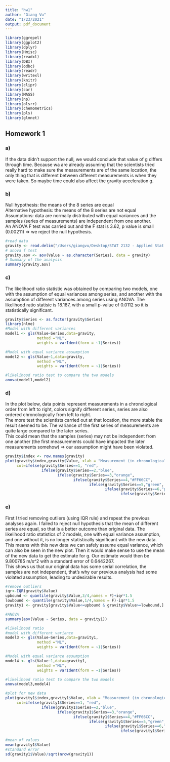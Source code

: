 ```yaml
---
title: "hw1"
author: "Giang Vu"
date: "1/23/2021"
output: pdf_document
---
```


```r
library(ggrepel)
library(ggplot2)
library(dplyr)
library(Hmisc)
library(readxl)
library(DBI)
library(odbc)
library(readr)
library(writexl)
library(knitr)
library(clipr)
library(car)
library(MASS)
library(np)
library(olsrr)
library(chemometrics)
library(pls)
library(glmnet)
```

## Homework 1

### a)

If the data didn't support the null, we would conclude that value of g differs through time. Because wa are already assuming that the scientists tried really hard to make sure the measurements are of the same location, the only thing that is different between different measurements is when they were taken. So maybe time could also affect the gravity acceleration g.

### b)

Null hypothesis: the means of the 8 series are equal  
  Alternative hypothesis: the means of the 8 series are not equal  
  Assumptions: data are normally distributed with equal variances and the samples (series of measurements) are independent from one another.  
  An ANOVA F test was carried out and the F stat is 3.62, p value is small (0.00211) => we reject the null hypothesis.

```r
#read data
gravity <- read.delim("/Users/giangvu/Desktop/STAT 2132 - Applied Stat Method 2/HW/HW1/Gravity.txt")
# anova f test
gravity.aov <- aov(Value ~ as.character(Series), data = gravity)
# Summary of the analysis
summary(gravity.aov)
```

### c)

The likelihood ratio statistic was obtained by comparing two models, one with the assumption of equal variances among series, and another with the assumption of different variances among series using ANOVA. The likelihood ratio statisic is 18.187, with a small p-value of 0.0112 so it is statistically significant.
```r
gravity$Series <- as.factor(gravity$Series)
library(nlme)
#Model with different variances
model1 <- gls(Value~Series,data=gravity,
              method ="ML", 
              weights = varIdent(form = ~1|Series))

#Model with equal variance assumption
model2 <- gls(Value~1,data=gravity,
              method ="ML", 
              weights = varIdent(form = ~1|Series))

#likelihood ratio test to compare the two models
anova(model1,model2)
```

### d)

In the plot below, data points represent measurements in a chronological order from left to right, colors signify different series, series are also ordered chronologically from left to right.  
  The more test the scientists carried out at that location, the more stable the result seemed to be. The variance of the first series of measurements are quite large compared to the later series.  
  This could mean that the samples (series) may not be independent from one another (the first measurements could have impacted the later measurements somehow) => our assumption might have been violated.

```r
gravity$index <- row.names(gravity)
plot(gravity$index,gravity$Value, xlab = "Measurement (in chronological order)", ylab = "Value of g",
     col=ifelse(gravity$Series==1, "red", 
                ifelse(gravity$Series==2,"blue",
                       ifelse(gravity$Series==3,"orange",
                              ifelse(gravity$Series==4,"#FF66CC",
                                     ifelse(gravity$Series==5,"green",
                                            ifelse(gravity$Series==6,"purple",
                                                   ifelse(gravity$Series==7,"#FFCC33","black"))))))))
```

### e)

First I tried removing outliers (using IQR rule) and repeat the previous analyses again. I failed to reject null hypothesis that the mean of different series are equal, so that is a better outcome than original data. The likelihood ratio statistics of 2 models, one with equal variance assumption, and one without it, is no longer statistically significant with the new data. This means with this new data we can safely assume equal variance, which can also be seen in the new plot. Then it would make sense to use the mean of the new data to get the estimate for g. Our estimate would then be 9.800785 m/s^2 with a standard error of 0.6442267.  
  This shows us that our original data has some serial correlation, the samples are not independent, that's why our previous analysis had some violated assumption, leading to undesirable results.

```r
#remove outliers
iqr<-IQR(gravity$Value)
upbound <- quantile(gravity$Value,3/4,names = F)+iqr*1.5
lowbound <- quantile(gravity$Value,1/4,names = F)-iqr*1.5
gravity1 <- gravity[gravity$Value<=upbound & gravity$Value>=lowbound,]

#ANOVA
summary(aov(Value ~ Series, data = gravity1))

#likelihood ratio
#model with different variance
model3 <- gls(Value~Series,data=gravity1,
              method ="ML", 
              weights = varIdent(form = ~1|Series))

#Model with equal variance assumption
model4 <- gls(Value~1,data=gravity1,
              method ="ML", 
              weights = varIdent(form = ~1|Series))

#likelihood ratio test to compare the two models
anova(model3,model4)

#plot for new data
plot(gravity1$index,gravity1$Value, xlab = "Measurement (in chronological order)", ylab = "Value of g",
     col=ifelse(gravity1$Series==1, "red", 
                ifelse(gravity1$Series==2,"blue",
                       ifelse(gravity1$Series==3,"orange",
                              ifelse(gravity1$Series==4,"#FF66CC",
                                     ifelse(gravity1$Series==5,"green",
                                            ifelse(gravity1$Series==6,"purple",
                                                   ifelse(gravity1$Series==7,"#FFCC33","black"))))))))

#mean of values
mean(gravity1$Value)
#standard error
sd(gravity1$Value)/sqrt(nrow(gravity1))
```


